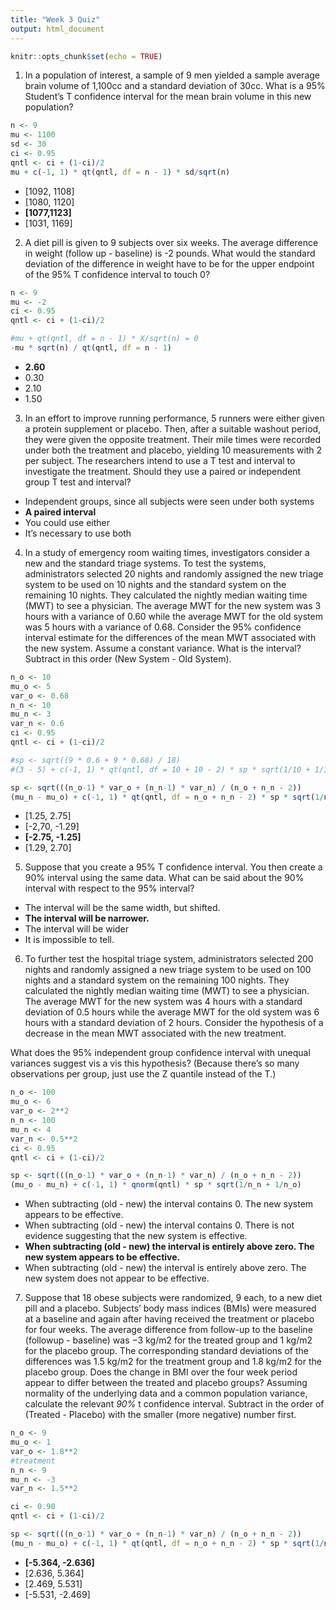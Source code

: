 ```yaml
---
title: "Week 3 Quiz"
output: html_document
---
```


```r
knitr::opts_chunk$set(echo = TRUE)
```

1. In a population of interest, a sample of 9 men yielded a sample average brain volume of 1,100cc and a standard deviation of 30cc. What is a 95% Student's T confidence interval for the mean brain volume in this new population?
```r
n <- 9
mu <- 1100
sd <- 30
ci <- 0.95
qntl <- ci + (1-ci)/2
mu + c(-1, 1) * qt(qntl, df = n - 1) * sd/sqrt(n)
```

  - [1092, 1108]
  - [1080, 1120]
  - **[1077,1123]**
  - [1031, 1169]

2. A diet pill is given to 9 subjects over six weeks. The average difference in weight (follow up - baseline) is -2 pounds. What would the standard deviation of the difference in weight have to be for the upper endpoint of the 95% T confidence interval to touch 0?
```r
n <- 9
mu <- -2
ci <- 0.95
qntl <- ci + (1-ci)/2

#mu + qt(qntl, df = n - 1) * X/sqrt(n) = 0
-mu * sqrt(n) / qt(qntl, df = n - 1)
```

  - **2.60**
  - 0.30
  - 2.10
  - 1.50

3. In an effort to improve running performance, 5 runners were either given a protein supplement or placebo. Then, after a suitable washout period, they were given the opposite treatment. Their mile times were recorded under both the treatment and placebo, yielding 10 measurements with 2 per subject. The researchers intend to use a T test and interval to investigate the treatment. Should they use a paired or independent group T test and interval?

  - Independent groups, since all subjects were seen under both systems
  - **A paired interval**
  - You could use either
  - It's necessary to use both

4. In a study of emergency room waiting times, investigators consider a new and the standard triage systems. To test the systems, administrators selected 20 nights and randomly assigned the new triage system to be used on 10 nights and the standard system on the remaining 10 nights. They calculated the nightly median waiting time (MWT) to see a physician. The average MWT for the new system was 3 hours with a variance of 0.60 while the average MWT for the old system was 5 hours with a variance of 0.68. Consider the 95% confidence interval estimate for the differences of the mean MWT associated with the new system. Assume a constant variance. What is the interval? Subtract in this order (New System - Old System).
```r
n_o <- 10
mu_o <- 5
var_o <- 0.68
n_n <- 10
mu_n <- 3
var_n <- 0.6
ci <- 0.95
qntl <- ci + (1-ci)/2

#sp <- sqrt((9 * 0.6 + 9 * 0.68) / 18)
#(3 - 5) + c(-1, 1) * qt(qntl, df = 10 + 10 - 2) * sp * sqrt(1/10 + 1/10)

sp <- sqrt(((n_o-1) * var_o + (n_n-1) * var_n) / (n_o + n_n - 2)) 
(mu_n - mu_o) + c(-1, 1) * qt(qntl, df = n_o + n_n - 2) * sp * sqrt(1/n_n + 1/n_o)
```

  - [1.25, 2.75]
  - [-2,70, -1.29]
  - **[-2.75, -1.25]**
  - [1.29, 2.70]

5. Suppose that you create a 95% T confidence interval. You then create a 90% interval using the same data. What can be said about the 90% interval with respect to the 95% interval?

  - The interval will be the same width, but shifted.
  - **The interval will be narrower.**
  - The interval will be wider
  - It is impossible to tell.

6. To further test the hospital triage system, administrators selected 200 nights and randomly assigned a new triage system to be used on 100 nights and a standard system on the remaining 100 nights. They calculated the nightly median waiting time (MWT) to see a physician. The average MWT for the new system was 4 hours with a standard deviation of 0.5 hours while the average MWT for the old system was 6 hours with a standard deviation of 2 hours. Consider the hypothesis of a decrease in the mean MWT associated with the new treatment.

What does the 95% independent group confidence interval with unequal variances suggest vis a vis this hypothesis? (Because there's so many observations per group, just use the Z quantile instead of the T.)

```r
n_o <- 100
mu_o <- 6
var_o <- 2**2
n_n <- 100
mu_n <- 4
var_n <- 0.5**2
ci <- 0.95
qntl <- ci + (1-ci)/2

sp <- sqrt(((n_o-1) * var_o + (n_n-1) * var_n) / (n_o + n_n - 2)) 
(mu_o - mu_n) + c(-1, 1) * qnorm(qntl) * sp * sqrt(1/n_n + 1/n_o)
```

  - When subtracting (old - new) the interval contains 0. The new system appears to be effective.
  - When subtracting (old - new) the interval contains 0. There is not evidence suggesting that the new system is effective.
  - **When subtracting (old - new) the interval is entirely above zero. The new system appears to be effective.**
  - When subtracting (old - new) the interval is entirely above zero. The new system does not appear to be effective.

7. Suppose that 18 obese subjects were randomized, 9 each, to a new diet pill and a placebo. Subjects’ body mass indices (BMIs) were measured at a baseline and again after having received the treatment or placebo for four weeks. The average difference from follow-up to the baseline (followup - baseline) was −3 kg/m2 for the treated group and 1 kg/m2 for the placebo group. The corresponding standard deviations of the differences was 1.5 kg/m2 for the treatment group and 1.8 kg/m2 for the placebo group. Does the change in BMI over the four week period appear to differ between the treated and placebo groups? Assuming normality of the underlying data and a common population variance, calculate the relevant *90%* t confidence interval. Subtract in the order of (Treated - Placebo) with the smaller (more negative) number first.

```r
n_o <- 9
mu_o <- 1
var_o <- 1.8**2
#treatment
n_n <- 9
mu_n <- -3
var_n <- 1.5**2

ci <- 0.90
qntl <- ci + (1-ci)/2

sp <- sqrt(((n_o-1) * var_o + (n_n-1) * var_n) / (n_o + n_n - 2)) 
(mu_n - mu_o) + c(-1, 1) * qt(qntl, df = n_o + n_n - 2) * sp * sqrt(1/n_n + 1/n_o)
```

  - **[-5.364, -2.636]**
  - [2.636, 5.364]
  - [2.469, 5.531]
  - [-5.531, -2.469]